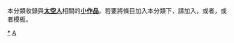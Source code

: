 {{Catnav|頁面分類|人物|各職業人物|宇航员}}
{{Hiddencat}}

本分類收錄與'''[[太空人|太空人]]'''相關的'''[[Wikipedia:小作品|小作品]]'''。若要將條目加入本分類下，請加入'''{{tl|Astronaut-stub}}'''，或者'''{{tl|宇航員小作品}}'''，或者'''{{tl|太空人小作品}}'''模板。

[[Category:宇航员|*]]
[[Category:航天小作品|A]]